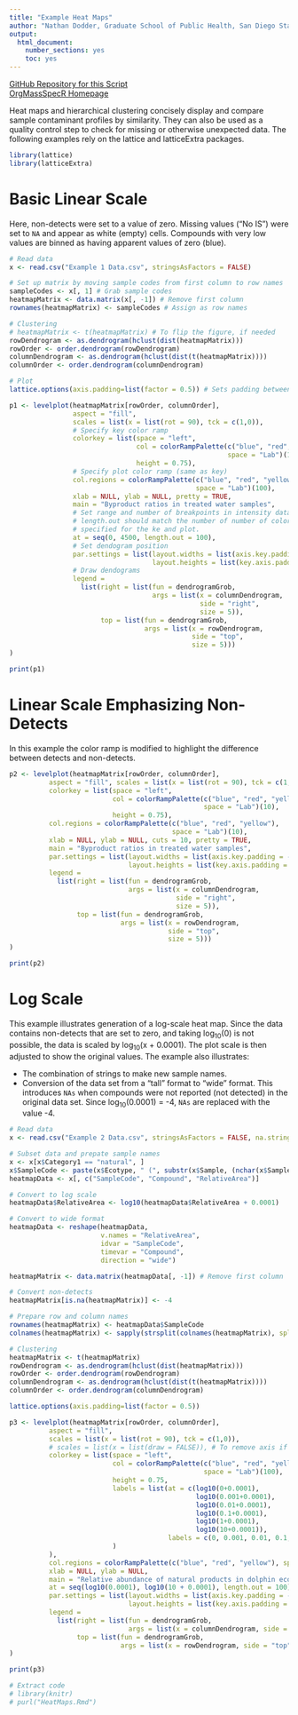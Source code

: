 ```yaml
---
title: "Example Heat Maps"
author: "Nathan Dodder, Graduate School of Public Health, San Diego State University"
output:
  html_document: 
    number_sections: yes
    toc: yes
---
```


[GitHub Repository for this Script](https://github.com/OrgMassSpec/Misc)  
[OrgMassSpecR Homepage](http://OrgMassSpec.github.io/)

Heat maps and hierarchical clustering concisely display and compare sample contaminant profiles by similarity. They can also be used as a quality control step to check for missing or otherwise unexpected data. The following examples rely on the lattice and latticeExtra packages.

```r
library(lattice)
library(latticeExtra)
```

# Basic Linear Scale

Here, non-detects were set to a value of zero. Missing values ("No IS") were set to `NA` and appear as white (empty) cells. Compounds with very low values are binned as having apparent values of zero (blue).

```r
# Read data
x <- read.csv("Example 1 Data.csv", stringsAsFactors = FALSE)

# Set up matrix by moving sample codes from first column to row names
sampleCodes <- x[, 1] # Grab sample codes
heatmapMatrix <- data.matrix(x[, -1]) # Remove first column
rownames(heatmapMatrix) <- sampleCodes # Assign as row names

# Clustering
# heatmapMatrix <- t(heatmapMatrix) # To flip the figure, if needed
rowDendrogram <- as.dendrogram(hclust(dist(heatmapMatrix)))
rowOrder <- order.dendrogram(rowDendrogram)
columnDendrogram <- as.dendrogram(hclust(dist(t(heatmapMatrix))))
columnOrder <- order.dendrogram(columnDendrogram)

# Plot
lattice.options(axis.padding=list(factor = 0.5)) # Sets padding between heatmap and box

p1 <- levelplot(heatmapMatrix[rowOrder, columnOrder],
                aspect = "fill", 
                scales = list(x = list(rot = 90), tck = c(1,0)),
                # Specify key color ramp
                colorkey = list(space = "left", 
                                col = colorRampPalette(c("blue", "red", "yellow"), 
                                                       space = "Lab")(100),
                                height = 0.75),
                # Specify plot color ramp (same as key)
                col.regions = colorRampPalette(c("blue", "red", "yellow"), 
                                               space = "Lab")(100),
                xlab = NULL, ylab = NULL, pretty = TRUE, 
                main = "Byproduct ratios in treated water samples",
                # Set range and number of breakpoints in intensity data,
                # length.out should match the number of number of colors
                # specified for the ke and plot.
                at = seq(0, 4500, length.out = 100),
                # Set dendogram position
                par.settings = list(layout.widths = list(axis.key.padding = -1.5),
                                    layout.heights = list(key.axis.padding = -1.5)),
                # Draw dendograms
                legend =
                  list(right = list(fun = dendrogramGrob,
                                    args = list(x = columnDendrogram, 
                                                side = "right", 
                                                size = 5)),                      
                       top = list(fun = dendrogramGrob,
                                  args = list(x = rowDendrogram, 
                                              side = "top", 
                                              size = 5)))
)

print(p1)
```

# Linear Scale Emphasizing Non-Detects

In this example the color ramp is modified to highlight the difference between detects and non-detects.

```r
p2 <- levelplot(heatmapMatrix[rowOrder, columnOrder],
          aspect = "fill", scales = list(x = list(rot = 90), tck = c(1,0)),
          colorkey = list(space = "left", 
                          col = colorRampPalette(c("blue", "red", "yellow"), 
                                                 space = "Lab")(10),
                          height = 0.75),
          col.regions = colorRampPalette(c("blue", "red", "yellow"), 
                                         space = "Lab")(10),
          xlab = NULL, ylab = NULL, cuts = 10, pretty = TRUE,
          main = "Byproduct ratios in treated water samples",
          par.settings = list(layout.widths = list(axis.key.padding = -1.5),
                              layout.heights = list(key.axis.padding = -1.5)),
          legend =
            list(right = list(fun = dendrogramGrob,
                              args = list(x = columnDendrogram, 
                                          side = "right", 
                                          size = 5)),                      
                 top = list(fun = dendrogramGrob,
                            args = list(x = rowDendrogram, 
                                        side = "top", 
                                        size = 5)))
)

print(p2)
```

# Log Scale

This example illustrates generation of a log-scale heat map. Since the data contains non-detects that are set to zero, and taking log~10~(0) is not possible, the data is scaled by log~10~(x + 0.0001). The plot scale is then adjusted to show the original values. The example also illustrates:

* The combination of strings to make new sample names. 
* Conversion of the data set from a "tall" format to "wide" format. This introduces `NAs` when compounds were not reported (not detected) in the original data set. Since log~10~(0.0001) = -4, `NAs` are replaced with the value -4.

```r
# Read data
x <- read.csv("Example 2 Data.csv", stringsAsFactors = FALSE, na.strings = c("", "NA"))

# Subset data and prepate sample names
x <- x[x$Category1 == "natural", ]
x$SampleCode <- paste(x$Ecotype, " (", substr(x$Sample, (nchar(x$Sample) - 2) + 1, nchar(x$Sample)), ")", sep = "")
heatmapData <- x[, c("SampleCode", "Compound", "RelativeArea")]

# Convert to log scale
heatmapData$RelativeArea <- log10(heatmapData$RelativeArea + 0.0001) 

# Convert to wide format
heatmapData <- reshape(heatmapData,
                       v.names = "RelativeArea",
                       idvar = "SampleCode",
                       timevar = "Compound",
                       direction = "wide")

heatmapMatrix <- data.matrix(heatmapData[, -1]) # Remove first column

# Convert non-detects
heatmapMatrix[is.na(heatmapMatrix)] <- -4

# Prepare row and column names
rownames(heatmapMatrix) <- heatmapData$SampleCode
colnames(heatmapMatrix) <- sapply(strsplit(colnames(heatmapMatrix), split = ".", fixed = TRUE), "[[", j = 2)

# Clustering
heatmapMatrix <- t(heatmapMatrix)
rowDendrogram <- as.dendrogram(hclust(dist(heatmapMatrix)))
rowOrder <- order.dendrogram(rowDendrogram)
columnDendrogram <- as.dendrogram(hclust(dist(t(heatmapMatrix))))
columnOrder <- order.dendrogram(columnDendrogram)

lattice.options(axis.padding=list(factor = 0.5))

p3 <- levelplot(heatmapMatrix[rowOrder, columnOrder],
          aspect = "fill", 
          scales = list(x = list(rot = 90), tck = c(1,0)),
          # scales = list(x = list(draw = FALSE)), # To remove axis if needed
          colorkey = list(space = "left",
                          col = colorRampPalette(c("blue", "red", "yellow"), 
                                                 space = "Lab")(100),
                          height = 0.75,
                          labels = list(at = c(log10(0+0.0001),
                                               log10(0.001+0.0001),
                                               log10(0.01+0.0001),
                                               log10(0.1+0.0001),
                                               log10(1+0.0001),
                                               log10(10+0.0001)),
                                        labels = c(0, 0.001, 0.01, 0.1, 1, 10)
                          )
          ),
          col.regions = colorRampPalette(c("blue", "red", "yellow"), space = "Lab")(100),
          xlab = NULL, ylab = NULL, 
          main = "Relative abundance of natural products in dolphin ecotypes",
          at = seq(log10(0.0001), log10(10 + 0.0001), length.out = 100),
          par.settings = list(layout.widths = list(axis.key.padding = -1.5),
                              layout.heights = list(key.axis.padding = -1.5)),
          legend =
            list(right = list(fun = dendrogramGrob,
                              args = list(x = columnDendrogram, side = "right", size = 5)),
                 top = list(fun = dendrogramGrob,
                            args = list(x = rowDendrogram, side = "top", size = 5)))
)

print(p3)
```

```r
# Extract code
# library(knitr)
# purl("HeatMaps.Rmd") 
```

